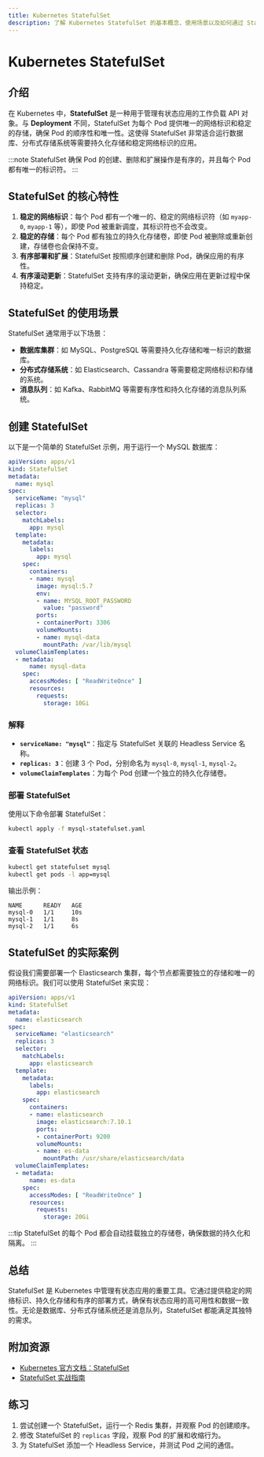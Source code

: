 ```yaml
---
title: Kubernetes StatefulSet
description: 了解 Kubernetes StatefulSet 的基本概念、使用场景以及如何通过 StatefulSet 管理有状态应用。
---
```


# Kubernetes StatefulSet

## 介绍

在 Kubernetes 中，**StatefulSet** 是一种用于管理有状态应用的工作负载 API 对象。与 **Deployment** 不同，StatefulSet 为每个 Pod 提供唯一的网络标识和稳定的存储，确保 Pod 的顺序性和唯一性。这使得 StatefulSet 非常适合运行数据库、分布式存储系统等需要持久化存储和稳定网络标识的应用。

:::note
StatefulSet 确保 Pod 的创建、删除和扩展操作是有序的，并且每个 Pod 都有唯一的标识符。
:::

## StatefulSet 的核心特性

1. **稳定的网络标识**：每个 Pod 都有一个唯一的、稳定的网络标识符（如 `myapp-0`, `myapp-1` 等），即使 Pod 被重新调度，其标识符也不会改变。
2. **稳定的存储**：每个 Pod 都有独立的持久化存储卷，即使 Pod 被删除或重新创建，存储卷也会保持不变。
3. **有序部署和扩展**：StatefulSet 按照顺序创建和删除 Pod，确保应用的有序性。
4. **有序滚动更新**：StatefulSet 支持有序的滚动更新，确保应用在更新过程中保持稳定。

## StatefulSet 的使用场景

StatefulSet 通常用于以下场景：
- **数据库集群**：如 MySQL、PostgreSQL 等需要持久化存储和唯一标识的数据库。
- **分布式存储系统**：如 Elasticsearch、Cassandra 等需要稳定网络标识和存储的系统。
- **消息队列**：如 Kafka、RabbitMQ 等需要有序性和持久化存储的消息队列系统。

## 创建 StatefulSet

以下是一个简单的 StatefulSet 示例，用于运行一个 MySQL 数据库：

```yaml
apiVersion: apps/v1
kind: StatefulSet
metadata:
  name: mysql
spec:
  serviceName: "mysql"
  replicas: 3
  selector:
    matchLabels:
      app: mysql
  template:
    metadata:
      labels:
        app: mysql
    spec:
      containers:
      - name: mysql
        image: mysql:5.7
        env:
        - name: MYSQL_ROOT_PASSWORD
          value: "password"
        ports:
        - containerPort: 3306
        volumeMounts:
        - name: mysql-data
          mountPath: /var/lib/mysql
  volumeClaimTemplates:
  - metadata:
      name: mysql-data
    spec:
      accessModes: [ "ReadWriteOnce" ]
      resources:
        requests:
          storage: 10Gi
```

### 解释
- **`serviceName: "mysql"`**：指定与 StatefulSet 关联的 Headless Service 名称。
- **`replicas: 3`**：创建 3 个 Pod，分别命名为 `mysql-0`, `mysql-1`, `mysql-2`。
- **`volumeClaimTemplates`**：为每个 Pod 创建一个独立的持久化存储卷。

### 部署 StatefulSet

使用以下命令部署 StatefulSet：

```bash
kubectl apply -f mysql-statefulset.yaml
```

### 查看 StatefulSet 状态

```bash
kubectl get statefulset mysql
kubectl get pods -l app=mysql
```

输出示例：

```plaintext
NAME      READY   AGE
mysql-0   1/1     10s
mysql-1   1/1     8s
mysql-2   1/1     6s
```

## StatefulSet 的实际案例

假设我们需要部署一个 Elasticsearch 集群，每个节点都需要独立的存储和唯一的网络标识。我们可以使用 StatefulSet 来实现：

```yaml
apiVersion: apps/v1
kind: StatefulSet
metadata:
  name: elasticsearch
spec:
  serviceName: "elasticsearch"
  replicas: 3
  selector:
    matchLabels:
      app: elasticsearch
  template:
    metadata:
      labels:
        app: elasticsearch
    spec:
      containers:
      - name: elasticsearch
        image: elasticsearch:7.10.1
        ports:
        - containerPort: 9200
        volumeMounts:
        - name: es-data
          mountPath: /usr/share/elasticsearch/data
  volumeClaimTemplates:
  - metadata:
      name: es-data
    spec:
      accessModes: [ "ReadWriteOnce" ]
      resources:
        requests:
          storage: 20Gi
```

:::tip
StatefulSet 的每个 Pod 都会自动挂载独立的存储卷，确保数据的持久化和隔离。
:::

## 总结

StatefulSet 是 Kubernetes 中管理有状态应用的重要工具。它通过提供稳定的网络标识、持久化存储和有序的部署方式，确保有状态应用的高可用性和数据一致性。无论是数据库、分布式存储系统还是消息队列，StatefulSet 都能满足其独特的需求。

## 附加资源

- [Kubernetes 官方文档：StatefulSet](https://kubernetes.io/docs/concepts/workloads/controllers/statefulset/)
- [StatefulSet 实战指南](https://kubernetes.io/docs/tutorials/stateful-application/basic-stateful-set/)

## 练习

1. 尝试创建一个 StatefulSet，运行一个 Redis 集群，并观察 Pod 的创建顺序。
2. 修改 StatefulSet 的 `replicas` 字段，观察 Pod 的扩展和收缩行为。
3. 为 StatefulSet 添加一个 Headless Service，并测试 Pod 之间的通信。
